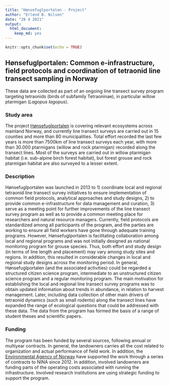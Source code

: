 ```yaml
---
title: "Hønsefuglportalen - Project"
author: "Erlend B. Nilsen"
date: "28 4 2021"
output: 
  html_document:
    keep_md: yes
---
```


```r
knitr::opts_chunk$set(echo = TRUE)
```

## Hønsefuglportalen: Common e-infrastructure, field protocols and coordination of tetraonid line transect sampling in Norway

These data are collected as part of an ongoing line transect survey program targeting tetraonids (birds of subfamily Tetraoninae), in particular willow ptarmigan (*Lagopus lagopus*).

### Study area
The project [Hønsefuglportalen](www.honsefugl.nina.no) is covering relevant ecosystems across mainland Norway, and currently line transect surveys are carried out in 15 counties and more than 80 municipalities. Total effort recorded the last few years is more than 7500km of line transect surveys each year, with more than 30.000 ptarmigans (willow and rock ptarmigan) recorded along the transect lines. Most of the surveys are carried out in willow ptarmigan habitat (i.e. sub-alpine birch forest habitat), but forest grouse and rock ptarmigan habitat are also surveyed to a lesser extent.

### Description
Hønsefuglportalen was launched in 2013 to 1) coordinate local and regional tetraonid line transect survey initiatives to ensure implementation of common field protocols, analytical approaches and study designs, 2) to provide common e-infrastructure for data management and curation, 3) serve as a meeting point for further improvements of the line transect survey program as well as to provide a common meeting place for researchers and natural resource managers. Currently, field protocols are standardized among all participants of the program, and the parties are working to ensure all field workers have gone through adequate training programs. However, Hønsefuglportalen is facilitating collaboration among local and regional programs and was not initially designed as national monitoring program for grouse species. Thus, both effort and study design (in terms of line length and placement) may vary among study sites and regions. In addition, this resulted in considerable changes in local and regional study designs across the monitoring period. In general, Hønsefuglportalen (and the associated activities) could be regarded a structured citizen science program, intermediate to an unstructured citizen science program and a regular monitoring program. The main motivation for establishing the local and regional line transect survey programs was to obtain updated information about trends in abundance, in relation to harvest management. Later, including data collection of other main drivers of tetraonid dynamics (such as small rodents) along the transect lines have expanded the range of ecological questions that could be addressed with these data. The data from the program has formed the basis of a range of student theses and scientific papers.

### Funding
The program has been funded by several sources, following annual or multiyear contracts. In general, the landowners carries all the cost related to organization and actual performance of field work. In addition, the [Environmental Agency of Norway](http://www.miljodirektoratet.no/en/) have supported the work through a series of contracts to NINA since 2012. In addition, involved landowners are funding parts of the operating costs associated with running the infrastructure. Involved research institutions are using strategic funding to support the program.